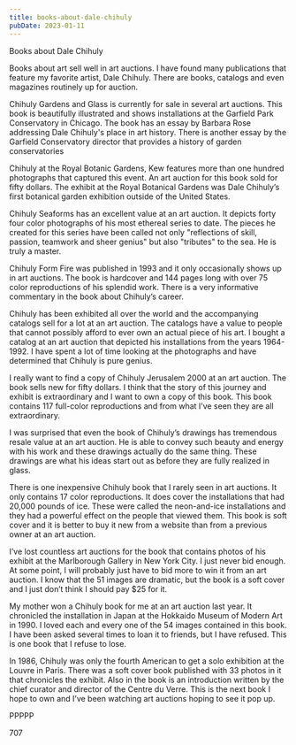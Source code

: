 ```yaml
---
title: books-about-dale-chihuly
pubDate: 2023-01-11
---
```


Books about Dale Chihuly

Books about art sell well in art auctions.  I have found many publications that feature my favorite artist, Dale Chihuly.  There are books, catalogs and even magazines routinely up for auction.

Chihuly Gardens and Glass is currently for sale in several art auctions.  This book is beautifully illustrated and shows installations at the Garfield Park Conservatory in Chicago.  The book has an essay by Barbara Rose addressing Dale Chihuly's place in art history.  There is another essay by the Garfield Conservatory director that provides a history of garden conservatories 

Chihuly at the Royal Botanic Gardens, Kew features more than one hundred photographs that captured this event.  An art auction for this book sold for fifty dollars.  The exhibit at the Royal Botanical Gardens was Dale Chihuly’s first botanical garden exhibition outside of the United States.

Chihuly Seaforms has an excellent value at an art auction.  It depicts forty four color photographs of his most ethereal series to date.  The pieces he created for this series have been called not only "reflections of skill, passion, teamwork and sheer genius" but also "tributes" to the sea.  He is truly a master.

Chihuly Form Fire was published in 1993 and it only occasionally shows up in art auctions.  The book is hardcover and 144 pages long with over 75 color reproductions of his splendid work.  There is a very informative commentary in the book about Chihuly’s career.  

Chihuly has been exhibited all over the world and the accompanying catalogs sell for a lot at an art auction.  The catalogs have a value to people that cannot possibly afford to ever own an actual piece of his art.  I bought a catalog at an art auction that depicted his installations from the years 1964-1992.  I have spent a lot of time looking at the photographs and have determined that Chihuly is pure genius.

I really want to find a copy of Chihuly Jerusalem 2000 at an art auction.  The book sells new for fifty dollars.  I think that the story of this journey and exhibit is extraordinary and I want to own a copy of this book.  This book contains 117 full-color reproductions and from what I’ve seen they are all extraordinary.

I was surprised that even the book of Chihuly’s drawings has tremendous resale value at an art auction.  He is able to convey such beauty and energy with his work and these drawings actually do the same thing.  These drawings are what his ideas start out as before they are fully realized in glass.

There is one inexpensive Chihuly book that I rarely seen in art auctions.  It only contains 17 color reproductions.  It does cover the installations that had 20,000 pounds of ice.  These were called the neon-and-ice installations and they had a powerful effect on the people that viewed them.  This book is soft cover and it is better to buy it new from a website than from a previous owner at an art auction.

I’ve lost countless art auctions for the book that contains photos of his exhibit at the Marlborough Gallery in New York City.  I just never bid enough.  At some point, I will probably just have to bid more to win it from an art auction.  I know that the 51 images are dramatic, but the book is a soft cover and I just don’t think I should pay $25 for it.

My mother won a Chihuly book for me at an art auction last year.  It chronicled the installation in Japan at the Hokkaido Museum of Modern Art in 1990.  I loved each and every one of the 54 images contained in this book.  I have been asked several times to loan it to friends, but I have refused.  This is one book that I refuse to lose.

In 1986, Chihuly was only the fourth American to get a solo exhibition at the Louvre in Paris.  There was a soft cover book published with 33 photos in it that chronicles the exhibit.  Also in the book is an introduction written by the chief curator and director of the Centre du Verre.  This is the next book I hope to own and I’ve been watching art auctions hoping to see it pop up.

PPPPP

707